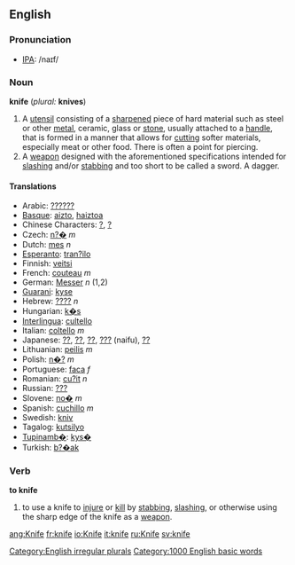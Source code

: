 ==English==
=== Pronunciation ===
*[[w:IPA|IPA]]: /naɪf/

=== Noun ===
'''knife''' (''plural:'' '''knives''')

#A [[utensil]] consisting of a [[sharpen]]ed piece of hard material such as steel or other [[metal]], ceramic, glass or [[stone]], usually attached to a [[handle]], that is formed in a manner that allows for [[cut]]ting softer materials, especially meat or other food.  There is often a point for piercing.
#A [[weapon]] designed with the aforementioned specifications intended for [[slash]]ing and/or [[stab]]bing and too short to be called a sword.  A dagger.

==== Translations ====
*Arabic: [[??????]]
*[[Basque]]: [[aizto]], [[haiztoa]]
*Chinese Characters: [[?]], [[?]]
*Czech: [[n?�]] ''m''
*Dutch: [[mes]] ''n''
*[[Esperanto]]: [[tran?ilo]]
*Finnish: [[veitsi]]
*French: [[couteau]] ''m''
*German: [[Messer]] ''n'' (1,2)
*[[Guarani]]: [[kyse]]
*Hebrew: [[????]] ''n''
*Hungarian: [[k�s]]
*[[Interlingua]]: [[cultello]]
*Italian: [[coltello]] ''m''
*Japanese: [[??]], [[??]], [[??]], [[???]] (naifu), [[??]]
*Lithuanian: [[peilis]] ''m''
*Polish: [[n�?]] ''m''
*Portuguese: [[faca]] ''f''
*Romanian: [[cu?it]] ''n''
*Russian: [[???]]
*Slovene: [[no�]] ''m''
*Spanish: [[cuchillo]] ''m''
*Swedish: [[kniv]]
*Tagalog: [[kutsilyo]]
*[[Tupinamb�]]: [[kys�]]
*Turkish: [[b?�ak]]

=== Verb ===
'''to knife'''
# to use a knife to [[injure]] or [[kill]] by [[stab]]bing, [[slash]]ing, or otherwise using the sharp edge of the knife as a [[weapon]].

[[Category:English irregular plurals]]
[[Category:1000 English basic words]]

[[ang:Knife]]
[[fr:knife]]
[[io:Knife]]
[[it:knife]]
[[ru:Knife]]
[[sv:knife]]
